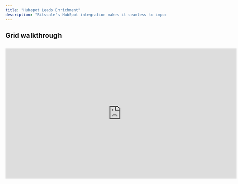 ```yaml
---
title: "Hubspot Leads Enrichment"
description: "Bitscale's HubSpot integration makes it seamless to import, enrich, and export leads and contacts. With just a few steps, you can bring your data into Bitscale, enrich it using powerful tools, and update your HubSpot records with enriched details. Here’s a walkthrough to get you started."
---
```


## Grid walkthrough

##

<iframe width="728" height="410" src="https://www.youtube.com/embed/pDqH_YMyJEY?si=csE1JF7JrBGX5OYh" title="YouTube video player" frameborder="0" allow="accelerometer; autoplay; clipboard-write; encrypted-media; gyroscope; picture-in-picture; web-share" referrerpolicy="strict-origin-when-cross-origin" allowfullscreen />

***

### **What This Guide Covers**

1. **Setting Up the HubSpot Integration**: A step-by-step process for connecting HubSpot to Bitscale.

2. **Importing Leads and Contacts**: Filtering and importing data from HubSpot into Bitscale.

3. **Enriching Leads**: Adding enriched information to your HubSpot data using Bitscale tools.

4. **Exporting Enriched Data Back to HubSpot**: Updating HubSpot records with enriched details.

***

### **1. Adding the HubSpot Integration**

Connecting your HubSpot account to Bitscale is simple:

* Navigate to the **HubSpot Integration Page** in Bitscale.

* Click **Add Integration** and sign in to HubSpot via the same browser.

* Your HubSpot account will be automatically integrated into Bitscale.

> **Tip**: Ensure you’re signed into the correct HubSpot account before proceeding to avoid configuration issues.

[Learn More](https://docs.bitscale.ai/ingredients/enrich-hubspot)

***

### **2. Importing Leads and Contacts**

Once the integration is set up, you can filter and import leads or contacts into Bitscale:

#### **Steps to Import Data**

<img height="100" src="https://res.cloudinary.com/dbfzpmxn2/image/upload/v1735304911/Screenshot_2024-12-27_at_3.05.52_PM_jjhfez.png" />

1. Go to the **Create Grid** section in Bitscale.

2. Choose between:

   * **Import Companies**

   * **Import Contacts**

3. Apply specific filters to target the data you need. For example:

   * Filter companies where the "About Us" field is empty.

4. Preview the results to confirm the filter works as expected.

> **Example**: For this walkthrough, we imported four dummy companies with empty "About Us" fields. After previewing, these companies were imported into a new grid in Bitscale.

***

### **3. Enriching Your Data**

Bitscale’s tools allow you to enhance your HubSpot records by enriching them with additional information.

#### **Steps to Enrich Leads**

1. Add enrichment tools to your grid as **Action Columns**. For example:

   * **Link Scraper Tool**: Fetches a short company description from their website (under 100 words).

2. Run the enrichment action column to populate the additional fields.

> **Example**: The Link Scraper tool provided concise company descriptions for all imported companies. For instance:

* **HubSpot**: A CRM platform that connects businesses with customers efficiently.

***

### **4. Exporting Enriched Data Back to HubSpot**

Once your leads are enriched, you can export them back to HubSpot to update your records.

#### **Steps to Export Data**

<img height="100" src="https://res.cloudinary.com/dbfzpmxn2/image/upload/v1735304911/Screenshot_2024-12-27_at_3.07.08_PM_iveiay.png" />

1. Add an **Export to HubSpot** action column to your grid.

2. Configure the following settings:

   * **Account**: Select your connected HubSpot account.

   * **Record Type**: Specify whether you’re updating **Companies** or **Contacts**.

   * **Mapping**: Use the unique HubSpot identifier (e.g., HubSpot ID) to ensure accurate mapping between Bitscale and HubSpot.

3. Save the configuration and run the action column.

> **Result**: The enriched data, such as updated "About Us" fields, will sync to your HubSpot account within seconds.

[Learn More](https://docs.bitscale.ai/ingredients/export-hubspot)

***

### **Real-Time Results**

Once the export is complete:

* Check your HubSpot account to verify updates.

* Refresh the page to see enriched fields populated with the new data.

For example:

* **Before**: "About Us" fields were empty.

* **After**: Updated fields with descriptions pulled directly via Bitscale.

***

### **Why Use Bitscale’s HubSpot Integration?**

1. **Seamless Workflow**: Move data between Bitscale and HubSpot effortlessly.

2. **Advanced Enrichment**: Add meaningful, real-time insights to your leads.

3. **Customizable Filters**: Target and enrich specific segments of your data.

4. **Time-Saving Automation**: Automate updates to HubSpot without manual intervention.

***

### **Get Started Today**

The HubSpot integration on Bitscale empowers you to create enriched, actionable lead profiles with minimal effort. Try it out and let us know your feedback via our community channel.

[Find out how in the Playbook](bitscale.ai)